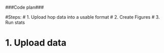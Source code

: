 ###Code plan###

#Steps:
# 1. Upload hop data into a usable format
# 2. Create Figures
# 3. Run stats

######
# 1. Upload data
######

